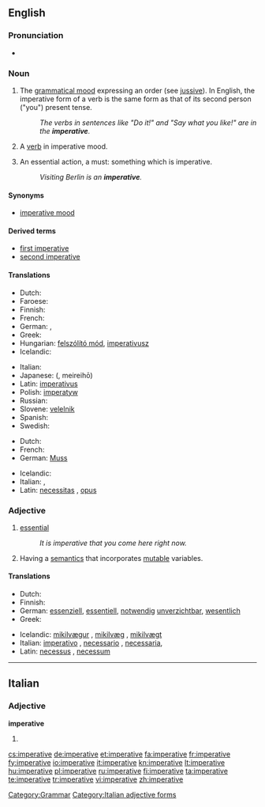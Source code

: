 ==English==

===Pronunciation===
* {{a|US}} {{IPA|/ɪmˈpɛɹ.ə.tɪv/}}

===Noun===
{{en-noun|s|-}}

# {{uncountable|grammar}} The [[grammatical mood]] expressing an order (see [[jussive]]). In English, the imperative form of a verb is the same form as that of its second person ("you") present tense.
#: ''The verbs in sentences like "Do it!" and "Say what you like!" are in the '''imperative'''.''
# {{countable|grammar}} A [[verb]] in imperative mood.
# {{countable}} An essential action, a must: something which is imperative.
#: ''Visiting Berlin is an '''imperative'''.''

====Synonyms====
* {{i|grammatical mood}} [[imperative mood]]

====Derived terms====
* [[first imperative]] {{i|Latin grammar}}
* [[second imperative]] {{i|Latin grammar}}

====Translations====
{{trans-top|verbal mood}}
* Dutch: {{t+|nl|gebiedende wijs|m}}
* Faroese: {{t-|fo|boðsháttur|m|xs=Faroese}}
* Finnish: {{t+|fi|imperatiivi}}
* French: {{t+|fr|impératif|m}}
* German: {{t+|de|Imperativ|m}}, {{t+|de|Befehlsform|f}}
* Greek: {{t+|el|προστακτική|f|tr=prostaktiki|sc=Grek}}
* Hungarian: [[felszólító mód]], [[imperativusz]]
* Icelandic: {{t+|is|boðháttur|m}}
{{trans-mid}}
* Italian: {{t+|it|imperativo|m}}
* Japanese: {{Jpan|[[命令法]]}} ({{Jpan|[[めいれいほう]]}}, meireihō)
* Latin: [[imperativus]] {{m}}
* Polish: [[imperatyw]] {{m}}
* Russian: {{t+|ru|повелительное наклонение|n|tr=povelítel'noje naklonénie|sc=Cyrl}}
* Slovene: [[velelnik]] {{m}}
* Spanish: {{t-|es|imperativo|m}}
* Swedish: {{t+|sv|imperativ|n}}
{{trans-bottom}}

{{trans-top|essential action}}
* Dutch: {{t+|nl|must|m}}
* French: {{t+|fr|impératif|m}}
* German: [[Muss]] {{n}}
{{trans-mid}}
* Icelandic: {{t+|is|nauðsyn|f}}
* Italian: {{t+|it|imperativo|m}}, {{t+|it|necessario|m}}
* Latin: [[necessitas]] {{f}}, [[opus]] {{n}}
{{trans-bottom}}

===Adjective===
{{en-adj}}

# [[essential]]
#: ''It is imperative that you come here right now.''
# {{comptheory}}  Having a [[semantics]] that incorporates [[mutable]] variables.

====Translations====
{{trans-top|essential}}
* Dutch: {{t+|nl|noodzakelijk}}
* Finnish: {{t+|fi|välttämätön}}
* German: [[essenziell]], [[essentiell]], [[notwendig]] [[unverzichtbar]], [[wesentlich]]
* Greek: {{t|el|επιτακτικός|tr=epitaktikos|sc=Grek}}
{{trans-mid}}
* Icelandic: [[mikilvægur]] {{m}}, [[mikilvæg]] {{f}}, [[mikilvægt]] {{n}}
* Italian: [[imperativo]] {{m}}, [[necessario]] {{m}}, [[necessaria]], {{f}}
* Latin: [[necessus]] {{m}}, [[necessum]] {{n}}
{{trans-bottom}}

{{trans-top|computing}}
{{trans-mid}}
{{trans-bottom}}

[[Category:Grammar]]

----

==Italian==

===Adjective===
'''imperative''' {{p}}

# {{feminine of|imperativo#Adjective|imperativo}}

[[Category:Italian adjective forms]]

[[cs:imperative]]
[[de:imperative]]
[[et:imperative]]
[[fa:imperative]]
[[fr:imperative]]
[[fy:imperative]]
[[io:imperative]]
[[it:imperative]]
[[kn:imperative]]
[[lt:imperative]]
[[hu:imperative]]
[[pl:imperative]]
[[ru:imperative]]
[[fi:imperative]]
[[ta:imperative]]
[[te:imperative]]
[[tr:imperative]]
[[vi:imperative]]
[[zh:imperative]]